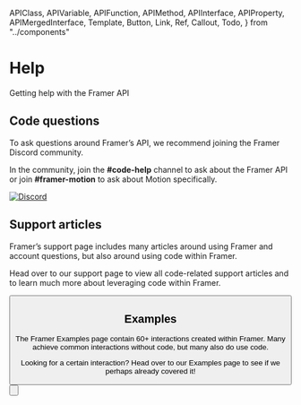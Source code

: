 <!-- 👋 Editing this file? Need help? → https://github.com/framer/api-docs/blob/master/CONTRIBUTING.md -->

  APIClass,
  APIVariable,
  APIFunction,
  APIMethod,
  APIInterface,
  APIProperty,
  APIMergedInterface,
  Template,
  Button,
  Link,
  Ref,
  Callout,
  Todo,
} from "../components"


# Help

<span className="lead">
  Getting help with the Framer API
</span>

## Code questions

To ask questions around Framer’s API, we recommend joining the Framer Discord community.

In the community, join the **#code-help** channel to ask about the Framer API or join **#framer-motion** to ask about Motion specifically.

[![Discord](https://img.shields.io/discord/341919693348536320?label=Join&logo=Discord&logoColor=white&style=flat-square)](https://discord.gg/hhAJjNVb2J)

## Support articles

Framer’s support page includes many articles around using Framer and account questions, but also around using code within Framer.

Head over to our support page to view all code-related support articles and to learn much more about leveraging code within Framer.

<Button
  name="View Code articles"
  link="https://www.framer.com/support/using-framer/#code"
/>

## Examples

The Framer Examples page contain 60+ interactions created within Framer. Many achieve common interactions without code, but many also do use code.

Looking for a certain interaction? Head over to our Examples page to see if we perhaps already covered it!

<Button
  name="Open Examples page"
  link="https://www.framer.com/examples"
/>
